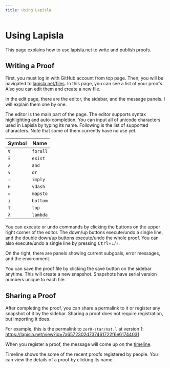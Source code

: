 ```yaml
---
title: Using Lapisla
---
```


# Using Lapisla

This page explains how to use lapisla.net to write and publish proofs.

## Writing a Proof

First, you must log in with GitHub account from top page. Then, you will be navigated to [lapisla.net/files](https://lapisla.net/files). In this page, you can see a list of your proofs. Also you can edit them and create a new file.

In the edit page, there are the editor, the sidebar, and the message panels. I will explain them one by one.

The editor is the main part of the page. The editor supports syntax highlighting and auto-completion. You can input all of unicode characters used in Lapisla by typing its name. Following is the list of supported characters. Note that some of them currently have no use yet.

| Symbol | Name |
| ------ | ---- |
| `∀` | `forall` |
| `∃` | `exist` |
| `∧` | `and` |
| `∨` | `or` |
| `→` | `imply` |
| `⊢` | `vdash` |
| `↦` | `mapsto` |
| `⊥` | `bottom` |
| `⊤` | `top` |
| `λ` | `lambda` |

You can execute or undo commands by clicking the buttons on the upper right corner of the editor. The down/up buttons execute/undo a single line, and the double down/up buttons execute/undo the whole proof. You can also execute/undo a single line by pressing <kbd>Ctrl</kbd>+<kbd>↓</kbd>/<kbd>↑</kbd>.

On the right, there are panels showing current subgoals, error messages, and the environment. 

You can save the proof file by clicking the save button on the sidebar anytime. This will create a new snapshot. Snapshots have serial version numbers unique to each file.

## Sharing a Proof

After completing the proof, you can share a permalink to it or register any snapshot of it by the sidebar. Sharing a proof does not require registration, but importing it does.

For example, this is the permalink to `zer0-star/nat.l` at version 1: https://lapisla.net/view?id=7a6572302d737461722f6e61744031

When you register a proof, the message will come up on the [timeline](https://lapisla.net/timeline).

Timeline shows the some of the recent proofs registered by people. You can view the details of a proof by clicking its name.
